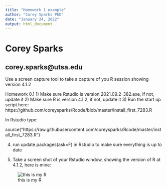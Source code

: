 ```yaml
---
title: "Homework 1 example"
author: "Corey Sparks PhD"
date: "January 24, 2022"
output: html_document
---
```



# Corey Sparks

## corey.sparks@utsa.edu

Use a screen capture tool to take a capture of you R session showing version 4.1.2

Homework 0.1
1) Make sure Rstudio is version 2021.09.2-382.exe, if not, update it
2) Make sure R is version 4.1.2, if not, update it
3) Run the start up script here:
https://github.com/coreysparks/Rcode/blob/master/install_first_7283.R

In Rstudio type:

source("https://raw.githubusercontent.com/coreysparks/Rcode/master/install_first_7283.R")

4) run update.packages(ask=F) in Rstudio to make sure everything is up to date

5) Take a screen shot of your Rstudio window, showing the version of R at 4.1.2, here is mine:

![this is my R](C:/Users/ozd504/dem7903/hw1r.png)
